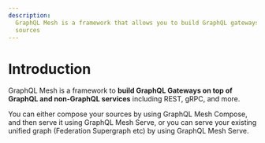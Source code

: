 ```yaml
---
description:
  GraphQL Mesh is a framework that allows you to build GraphQL gateways using GraphQL or non-GraphQL
  sources
---
```


# Introduction

GraphQL Mesh is a framework to **build GraphQL Gateways on top of GraphQL and non-GraphQL services**
including REST, gRPC, and more.

You can either compose your sources by using GraphQL Mesh Compose, and then serve it using GraphQL
Mesh Serve, or you can serve your existing unified graph (Federation Supergraph etc) by using
GraphQL Mesh Serve.
